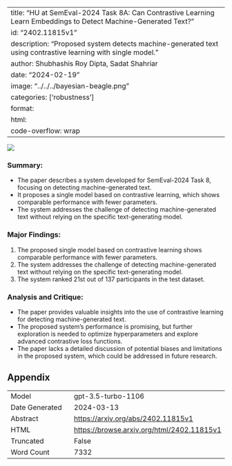 
---
title: "HU at SemEval-2024 Task 8A: Can Contrastive Learning Learn Embeddings to Detect Machine-Generated Text?"
id: "2402.11815v1"
description: "Proposed system detects machine-generated text using contrastive learning with single model."
author: Shubhashis Roy Dipta, Sadat Shahriar
date: "2024-02-19"
image: "../../../bayesian-beagle.png"
categories: ['robustness']
format:
  html:
    code-overflow: wrap
---

![](../../../bayesian-beagle.png)

### **Summary:**
- The paper describes a system developed for SemEval-2024 Task 8, focusing on detecting machine-generated text.
- It proposes a single model based on contrastive learning, which shows comparable performance with fewer parameters.
- The system addresses the challenge of detecting machine-generated text without relying on the specific text-generating model.

### Major Findings:
1. The proposed single model based on contrastive learning shows comparable performance with fewer parameters.
2. The system addresses the challenge of detecting machine-generated text without relying on the specific text-generating model.
3. The system ranked 21st out of 137 participants in the test dataset.

### Analysis and Critique:
- The paper provides valuable insights into the use of contrastive learning for detecting machine-generated text.
- The proposed system's performance is promising, but further exploration is needed to optimize hyperparameters and explore advanced contrastive loss functions.
- The paper lacks a detailed discussion of potential biases and limitations in the proposed system, which could be addressed in future research.

## Appendix

|          |          |
|----------|----------|
| Model     | gpt-3.5-turbo-1106       |
| Date Generated     | 2024-03-13       |
| Abstract | [https://arxiv.org/abs/2402.11815v1](https://arxiv.org/abs/2402.11815v1)        |
| HTML     | [https://browse.arxiv.org/html/2402.11815v1](https://browse.arxiv.org/html/2402.11815v1)       |
| Truncated       | False       |
| Word Count       | 7332       |